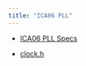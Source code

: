 ```yaml
---
title: "ICA06 PLL"
---
```


- [ICA06 PLL Specs](assets/ICA06.pdf){target="_blank"}

- [clock.h](assets/clock.h){target="_blank"}



